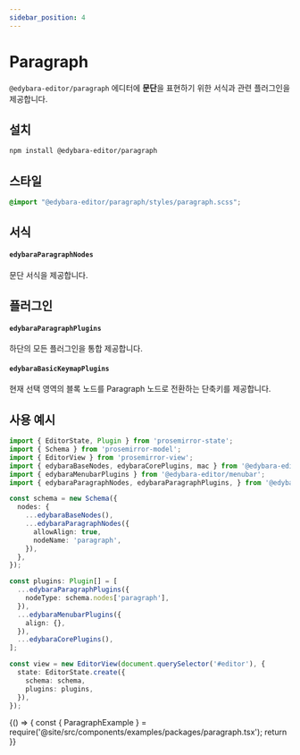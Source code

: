 ```yaml
---
sidebar_position: 4
---
```


# Paragraph

`@edybara-editor/paragraph` 에디터에 **문단**을 표현하기 위한 서식과 관련 플러그인을 제공합니다.

## 설치

```bash
npm install @edybara-editor/paragraph
```

## 스타일

```css title="src/index.scss"
@import "@edybara-editor/paragraph/styles/paragraph.scss";
```

## 서식

#### `edybaraParagraphNodes`

문단 서식을 제공합니다.

## 플러그인

#### `edybaraParagraphPlugins`

하단의 모든 플러그인을 통합 제공합니다.

#### `edybaraBasicKeymapPlugins`

현재 선택 영역의 블록 노드를 Paragraph 노드로 전환하는 단축키를 제공합니다.

## 사용 예시

```typescript title="src/index.ts"
import { EditorState, Plugin } from 'prosemirror-state';
import { Schema } from 'prosemirror-model';
import { EditorView } from 'prosemirror-view';
import { edybaraBaseNodes, edybaraCorePlugins, mac } from '@edybara-editor/core';
import { edybaraMenubarPlugins } from '@edybara-editor/menubar';
import { edybaraParagraphNodes, edybaraParagraphPlugins, } from '@edybara-editor/paragraph';

const schema = new Schema({
  nodes: {
    ...edybaraBaseNodes(),
    ...edybaraParagraphNodes({
      allowAlign: true,
      nodeName: 'paragraph',
    }),
  },
});

const plugins: Plugin[] = [
  ...edybaraParagraphPlugins({
    nodeType: schema.nodes['paragraph'],
  }),
  ...edybaraMenubarPlugins({
    align: {},
  }),
  ...edybaraCorePlugins(),
];

const view = new EditorView(document.querySelector('#editor'), {
  state: EditorState.create({
    schema: schema,
    plugins: plugins,
  }),
});
```

<BrowserOnly>
  {() => {
    const { ParagraphExample } = require('@site/src/components/examples/packages/paragraph.tsx');
    return <ParagraphExample />
  }}
</BrowserOnly>

